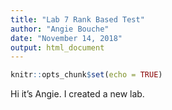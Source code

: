 ```yaml
---
title: "Lab 7 Rank Based Test"
author: "Angie Bouche"
date: "November 14, 2018"
output: html_document
---
```


```r
knitr::opts_chunk$set(echo = TRUE)
```

Hi it's Angie. I created a new lab.